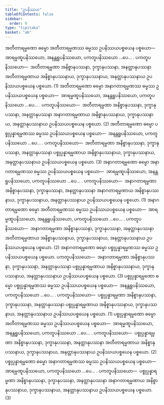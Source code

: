 ```yaml
---
title: "ဥပနိဿယ"
tableOfContents: false
sidebar:
  order: 9
type: "tipitaka"
basket: "ab"
---
```



<DynamicBreadcrumb />

<Division number="31">

<Paragraph number="2720">
အတီတာရမ္မဏော ဓမ္မော အတီတာရမ္မဏဿ ဓမ္မဿ ဥပနိဿယပစ္စယေန ပစ္စယော—  အာရမ္မဏူပနိဿယော, အနန္တရူပနိဿယော, ပကတူပနိဿယော …ပေ… . <Emphasis>ပကတူပနိဿယော</Emphasis>—  အတီတာရမ္မဏာ အနိစ္စာနုပဿနာ, ဒုက္ခာနုပဿနာ, အနတ္တာနုပဿနာ အတီတာရမ္မဏာယ အနိစ္စာနုပဿနာယ, ဒုက္ခာနုပဿနာယ, အနတ္တာနုပဿနာယ ဥပနိဿယပစ္စယေန ပစ္စယော. (1)
</Paragraph>

<Paragraph number="2721">
အတီတာရမ္မဏော ဓမ္မော အနာဂတာရမ္မဏဿ ဓမ္မဿ ဥပနိဿယပစ္စယေန ပစ္စယော—  အာရမ္မဏူပနိဿယော, အနန္တရူပနိဿယော, ပကတူပနိဿယော …ပေ… . <Emphasis>ပကတူပနိဿယော</Emphasis>—  အတီတာရမ္မဏာ အနိစ္စာနုပဿနာ, ဒုက္ခာနုပဿနာ, အနတ္တာနုပဿနာ အနာဂတာရမ္မဏာယ အနိစ္စာနုပဿနာယ, ဒုက္ခာနုပဿနာယ, အနတ္တာနုပဿနာယ ဥပနိဿယပစ္စယေန ပစ္စယော. (2)
</Paragraph>

<Paragraph number="2722">
အတီတာရမ္မဏော ဓမ္မော ပစ္စုပ္ပန္နာရမ္မဏဿ ဓမ္မဿ ဥပနိဿယပစ္စယေန ပစ္စယော—  အနန္တရူပနိဿယော, ပကတူပနိဿယော …ပေ… . <Emphasis>ပကတူပနိဿယော</Emphasis>—  အတီတာရမ္မဏာ အနိစ္စာနုပဿနာ, ဒုက္ခာနုပဿနာ, အနတ္တာနုပဿနာ ပစ္စုပ္ပန္နာရမ္မဏာယ အနိစ္စာနုပဿနာယ, ဒုက္ခာနုပဿနာယ, အနတ္တာနုပဿနာယ ဥပနိဿယပစ္စယေန ပစ္စယော. (3)
</Paragraph>

</Division>
<Division number="32">

<Paragraph number="2723">
အနာဂတာရမ္မဏော ဓမ္မော အနာဂတာရမ္မဏဿ ဓမ္မဿ ဥပနိဿယပစ္စယေန ပစ္စယော—  အာရမ္မဏူပနိဿယော, အနန္တရူပနိဿယော, ပကတူပနိဿယော …ပေ… . <Emphasis>ပကတူပနိဿယော</Emphasis>—  အနာဂတာရမ္မဏာ အနိစ္စာနုပဿနာ, ဒုက္ခာနုပဿနာ, အနတ္တာနုပဿနာ အနာဂတာရမ္မဏာယ အနိစ္စာနုပဿနာယ, ဒုက္ခာနုပဿနာယ, အနတ္တာနုပဿနာယ ဥပနိဿယပစ္စယေန ပစ္စယော. (1)
</Paragraph>

<Paragraph number="2724">
အနာဂတာရမ္မဏော ဓမ္မော အတီတာရမ္မဏဿ ဓမ္မဿ ဥပနိဿယပစ္စယေန ပစ္စယော—  အာရမ္မဏူပနိဿယော, အနန္တရူပနိဿယော, ပကတူပနိဿယော …ပေ… . <Emphasis>ပကတူပနိဿယော</Emphasis>—  အနာဂတာရမ္မဏာ အနိစ္စာနုပဿနာ, ဒုက္ခာနုပဿနာ, အနတ္တာနုပဿနာ အတီတာရမ္မဏာယ အနိစ္စာနုပဿနာယ, ဒုက္ခာနုပဿနာယ, အနတ္တာနုပဿနာယ ဥပနိဿယပစ္စယေန ပစ္စယော. (2)
</Paragraph>

<Paragraph number="2725">
အနာဂတာရမ္မဏော ဓမ္မော ပစ္စုပ္ပန္နာရမ္မဏဿ ဓမ္မဿ ဥပနိဿယပစ္စယေန ပစ္စယော. <Emphasis>ပကတူပနိဿယော</Emphasis>—  အနာဂတာရမ္မဏာ အနိစ္စာနုပဿနာ, ဒုက္ခာနုပဿနာ, အနတ္တာနုပဿနာ ပစ္စုပ္ပန္နာရမ္မဏာယ အနိစ္စာနုပဿနာယ, ဒုက္ခာနုပဿနာယ, အနတ္တာနုပဿနာယ ဥပနိဿယပစ္စယေန ပစ္စယော. (3)
</Paragraph>

</Division>
<Division number="33">

<Paragraph number="2726">
ပစ္စုပ္ပန္နာရမ္မဏော ဓမ္မော ပစ္စုပ္ပန္နာရမ္မဏဿ ဓမ္မဿ ဥပနိဿယပစ္စယေန ပစ္စယော—  အနန္တရူပနိဿယော, ပကတူပနိဿယော …ပေ… . <Emphasis>ပကတူပနိဿယော</Emphasis>—  ပစ္စုပ္ပန္နာရမ္မဏာ အနိစ္စာနုပဿနာ, ဒုက္ခာနုပဿနာ, အနတ္တာနုပဿနာ ပစ္စုပ္ပန္နာရမ္မဏာယ အနိစ္စာနုပဿနာယ, ဒုက္ခာနုပဿနာယ, အနတ္တာနုပဿနာယ ဥပနိဿယပစ္စယေန ပစ္စယော. (1)
</Paragraph>

<Paragraph number="2727">
ပစ္စုပ္ပန္နာရမ္မဏော ဓမ္မော အတီတာရမ္မဏဿ ဓမ္မဿ ဥပနိဿယပစ္စယေန ပစ္စယော—  အာရမ္မဏူပနိဿယော, အနန္တရူပနိဿယော, ပကတူပနိဿယော …ပေ… . <Emphasis>ပကတူပနိဿယော</Emphasis>—  ပစ္စုပ္ပန္နာရမ္မဏာ အနိစ္စာနုပဿနာ, ဒုက္ခာနုပဿနာ, အနတ္တာနုပဿနာ အတီတာရမ္မဏာယ အနိစ္စာနုပဿနာယ, ဒုက္ခာနုပဿနာယ, အနတ္တာနုပဿနာယ ဥပနိဿယပစ္စယေန ပစ္စယော. (2)
</Paragraph>

<Paragraph number="2728">
ပစ္စုပ္ပန္နာရမ္မဏော ဓမ္မော အနာဂတာရမ္မဏဿ ဓမ္မဿ ဥပနိဿယပစ္စယေန ပစ္စယော—  အာရမ္မဏူပနိဿယော, ပကတူပနိဿယော …ပေ… . <Emphasis>ပကတူပနိဿယော</Emphasis>—  ပစ္စုပ္ပန္နာရမ္မဏာ အနိစ္စာနုပဿနာ, ဒုက္ခာနုပဿနာ, အနတ္တာနုပဿနာ အနာဂတာရမ္မဏာယ အနိစ္စာနုပဿနာယ, ဒုက္ခာနုပဿနာယ, အနတ္တာနုပဿနာယ ဥပနိဿယပစ္စယေန ပစ္စယော. (3)
</Paragraph>
</Division>